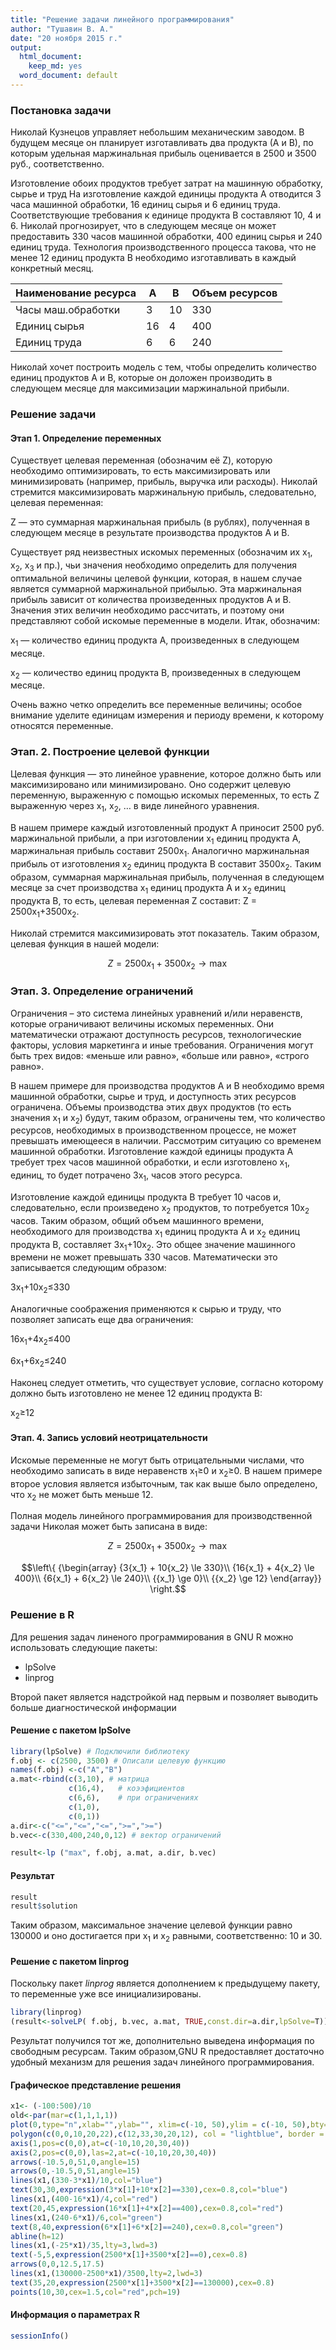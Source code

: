```yaml
---
title: "Решение задачи линейного программирования"
author: "Тушавин В. А."
date: "20 ноября 2015 г."
output:
  html_document:
    keep_md: yes
  word_document: default
---
```


### Постановка задачи


Николай Кузнецов управляет небольшим механическим заводом. В будущем месяце он планирует изготавливать два продукта (А и В), по которым удельная маржинальная прибыль оценивается в 2500 и 3500 руб., соответственно.

Изготовление обоих продуктов требует затрат на машинную обработку, сырье и труд На изготовление каждой единицы продукта А отводится 3 часа машинной обработки, 16 единиц сырья и 6 единиц труда. Соответствующие требования к единице продукта В составляют 10, 4 и 6. Николай прогнозирует, что в следующем месяце он может предоставить 330 часов машинной обработки, 400 единиц сырья и 240 единиц труда. Технология производственного процесса такова, что не менее 12 единиц продукта В необходимо изготавливать в каждый конкретный месяц.

Наименование ресурса | A  | B  | Объем ресурсов
---------------------|----|----|---------------
Часы маш.обработки   |  3 | 10 |  330
Единиц сырья         | 16 |  4 |  400
Единиц труда         |  6 |  6 |  240


Николай хочет построить модель с тем, чтобы определить количество единиц продуктов А и В, которые он доложен производить в следующем месяце для максимизации маржинальной прибыли.

### Решение задачи
#### Этап 1. Определение переменных

Существует целевая переменная (обозначим её Z), которую необходимо оптимизировать, то есть максимизировать или минимизировать (например, прибыль, выручка или расходы). Николай стремится максимизировать маржинальную прибыль, следовательно, целевая переменная:

Z --- это суммарная маржинальная прибыль (в рублях), полученная в следующем месяце в результате производства продуктов А и В.

Существует ряд неизвестных искомых переменных (обозначим их х~1~, х~2~, х~3~ и пр.), чьи значения необходимо определить для получения оптимальной величины целевой функции, которая, в нашем случае является суммарной маржинальной прибылью. Эта маржинальная прибыль зависит от количества произведенных продуктов А и В. Значения этих величин необходимо рассчитать, и поэтому они представляют собой искомые переменные в модели. Итак, обозначим:

х~1~ --- количество единиц продукта А, произведенных в следующем месяце.

х~2~ --- количество единиц продукта В, произведенных в следующем месяце.

Очень важно четко определить все переменные величины; особое внимание уделите единицам измерения и периоду времени, к которому относятся переменные.

### Этап. 2. Построение целевой функции

Целевая функция --- это линейное уравнение, которое должно быть или максимизировано или минимизировано. Оно содержит целевую переменную, выраженную с помощью искомых переменных, то есть Z выраженную через х~1~, х~2~, ... в виде линейного уравнения.

В нашем примере каждый изготовленный продукт А приносит 2500 руб. маржинальной прибыли, а при изготовлении х~1~ единиц продукта А, маржинальная прибыль составит 2500х~1~. Аналогично маржинальная прибыль от изготовления х~2~ единиц продукта В составит 3500х~2~. Таким образом, суммарная маржинальная прибыль, полученная в следующем месяце за счет производства х~1~ единиц продукта А и х~2~ единиц продукта В, то есть, целевая переменная Z составит: Z = 2500х~1~+3500х~2~.

Николай стремится максимизировать этот показатель. Таким образом, целевая функция в нашей модели:

$$Z = 2500 х_1 + 3500 х_2 \to \max $$

### Этап. 3. Определение ограничений

Ограничения – это система линейных уравнений и/или неравенств, которые ограничивают величины искомых переменных. Они математически отражают доступность ресурсов, технологические факторы, условия маркетинга и иные требования. Ограничения могут быть трех видов: «меньше или равно», «больше или равно», «строго равно».

В нашем примере для производства продуктов А и В необходимо время машинной обработки, сырье и труд, и доступность этих ресурсов ограничена. Объемы производства этих двух продуктов (то есть значения х~1~ и х~2~) будут, таким образом, ограничены тем, что количество ресурсов, необходимых в производственном процессе, не может превышать имеющееся в наличии. Рассмотрим ситуацию со временем машинной обработки. Изготовление каждой единицы продукта А требует трех часов машинной обработки, и если изготовлено х~1~, единиц, то будет потрачено Зх~1~, часов этого ресурса.

Изготовление каждой единицы продукта В требует 10 часов и, следовательно, если произведено х~2~ продуктов, то потребуется 10х~2~ часов. Таким образом, общий объем машинного времени, необходимого для производства х~1~ единиц продукта А и х~2~ единиц продукта В, составляет 3х~1~+10х~2~. Это общее значение машинного времени не может превышать 330 часов. Математически это записывается следующим образом:

3х~1~+10х~2~≤330

Аналогичные соображения применяются к сырью и труду, что позволяет записать еще два ограничения:

16х~1~+4х~2~≤400

6х~1~+6х~2~≤240

Наконец следует отметить, что существует условие, согласно которому должно быть изготовлено не менее 12 единиц продукта В:

х~2~≥12

#### Этап. 4. Запись условий неотрицательности

Искомые переменные не могут быть отрицательными числами, что необходимо записать в виде неравенств х~1~≥0 и х~2~≥0. В нашем примере второе условия является избыточным, так как выше было определено, что х~2~ не может быть меньше 12.

Полная модель линейного программирования для производственной задачи Николая может быть записана в виде:

$$Z = 2500 х_1 + 3500 х_2 \to \max $$

$$\left\{ {\begin{array}
{3{x_1} + 10{x_2} \le 330}\\
{16{x_1} + 4{x_2} \le 400}\\
{6{x_1} + 6{x_2} \le 240}\\
{{x_1} \ge 0}\\
{{x_2} \ge 12}
\end{array}} \right.$$

### Решение в R

Для решения задач линеного программирования в GNU R можно использовать
следующие пакеты:

- lpSolve
- linprog

Второй пакет является надстройкой над первым и позволяет выводить больше диагностической
информации




#### Решение с пакетом lpSolve


```r
library(lpSolve) # Подключили библиотеку
f.obj <- c(2500, 3500) # Описали целевую функцию
names(f.obj) <-c("A","B")
a.mat<-rbind(c(3,10), # матрица
             c(16,4),   # коээфициентов
             c(6,6),    # при ограничениях
             c(1,0),
             c(0,1))   
a.dir<-c("<=","<=","<=",">=",">=")
b.vec<-c(330,400,240,0,12) # вектор ограничений

result<-lp ("max", f.obj, a.mat, a.dir, b.vec)
```

#### Результат


```r
result
result$solution
```

Таким образом, максимальное значение целевой функции равно 130000 и оно достигается при x~1~ и x~2~ равными, соответственно: 10 и 30.

#### Решение с пакетом linprog

Поскольку пакет *linprog* является дополнением к предыдущему пакету, то переменные уже все инициализированы.


```r
library(linprog)
(result<-solveLP( f.obj, b.vec, a.mat, TRUE,const.dir=a.dir,lpSolve=T))
```

Результат получился тот же, дополнительно выведена информация по свободным ресурсам. 
Таким образом,GNU R предоставляет достаточно удобный механизм для решения задач линейного программирования.

#### Графическое представление решения

```r
x1<- (-100:500)/10
old<-par(mar=c(1,1,1,1))
plot(0,type="n",xlab="",ylab="", xlim=c(-10, 50),ylim = c(-10, 50),bty="n",xaxt="n",yaxt="n")
polygon(c(0,0,10,20,22),c(12,33,30,20,12), col = "lightblue", border = NA)
axis(1,pos=c(0,0),at=c(-10,10,20,30,40))
axis(2,pos=c(0,0),las=2,at=c(-10,10,20,30,40))
arrows(-10.5,0,51,0,angle=15)
arrows(0,-10.5,0,51,angle=15)
lines(x1,(330-3*x1)/10,col="blue")
text(30,30,expression(3*х[1]+10*х[2]==330),cex=0.8,col="blue")
lines(x1,(400-16*x1)/4,col="red")
text(20,45,expression(16*х[1]+4*х[2]==400),cex=0.8,col="red")
lines(x1,(240-6*x1)/6,col="green")
text(8,40,expression(6*х[1]+6*х[2]==240),cex=0.8,col="green")
abline(h=12)
lines(x1,(-25*x1)/35,lty=3,lwd=3)
text(-5,5,expression(2500*х[1]+3500*х[2]==0),cex=0.8)
arrows(0,0,12.5,17.5)
lines(x1,(130000-2500*x1)/3500,lty=2,lwd=3)
text(35,20,expression(2500*х[1]+3500*х[2]==130000),cex=0.8)
points(10,30,cex=1.5,col="red",pch=19)

```


#### Информация о параметрах R

```r
sessionInfo()

```

